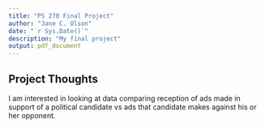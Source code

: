 ```yaml
---
title: "PS 270 Final Project"
author: "Jane C. Olson"
date: "`r Sys.Date()`"
description: "My final project"
output: pdf_document
---
```


## Project Thoughts

I am interested in looking at data comparing reception of ads made in support of a political candidate vs ads that candidate makes against his or her opponent.